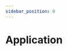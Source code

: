 ```yaml
---
sidebar_position: 0
---
```





# Application

<div className="d-flex">
  <Tags />
  <LatestTags
    url={'/docs/legacy/basic-navigation'}
    hasDeprecatedAncestor={true}
    ancestorName="Basic Navigation"
  ></LatestTags>
  <LatestTags
    url={'/docs/legacy/map-navigation'}
    hasDeprecatedAncestor={true}
    ancestorName="Map Navigation"
  ></LatestTags>
</div>

<br />
<br />

<LinkableDocsTabs>
  <DocsUx />
  <DocsCode />
</LinkableDocsTabs>
